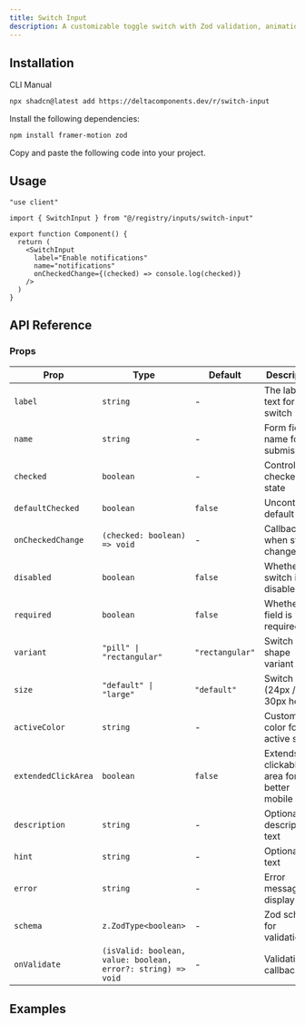```yaml
---
title: Switch Input
description: A customizable toggle switch with Zod validation, animations, and extended functionality.
---
```


<ComponentPreview name="switch-input-demo" />

## Installation

<Tabs defaultValue="cli">

<TabsList>
  <TabsTrigger value="cli">CLI</TabsTrigger>
  <TabsTrigger value="manual">Manual</TabsTrigger>
</TabsList>

<TabsContent value="cli">

```bash
npx shadcn@latest add https://deltacomponents.dev/r/switch-input
```

</TabsContent>

<TabsContent value="manual">

<Steps>

<Step>Install the following dependencies:</Step>

```bash
npm install framer-motion zod
```

<Step>Copy and paste the following code into your project.</Step>

<ComponentSource name="switch-input" />

</Steps>

</TabsContent>

</Tabs>

## Usage

```tsx
"use client"

import { SwitchInput } from "@/registry/inputs/switch-input"

export function Component() {
  return (
    <SwitchInput
      label="Enable notifications"
      name="notifications"
      onCheckedChange={(checked) => console.log(checked)}
    />
  )
}
```

## API Reference

### Props

| Prop                | Type                                                         | Default         | Description                                 |
| ------------------- | ------------------------------------------------------------ | --------------- | ------------------------------------------- |
| `label`             | `string`                                                     | -               | The label text for the switch               |
| `name`              | `string`                                                     | -               | Form field name for submission              |
| `checked`           | `boolean`                                                    | -               | Controlled checked state                    |
| `defaultChecked`    | `boolean`                                                    | `false`         | Uncontrolled default state                  |
| `onCheckedChange`   | `(checked: boolean) => void`                                 | -               | Callback when state changes                 |
| `disabled`          | `boolean`                                                    | `false`         | Whether the switch is disabled              |
| `required`          | `boolean`                                                    | `false`         | Whether the field is required               |
| `variant`           | `"pill" \| "rectangular"`                                    | `"rectangular"` | Switch shape variant                        |
| `size`              | `"default" \| "large"`                                       | `"default"`     | Switch size (24px / 30px height)            |
| `activeColor`       | `string`                                                     | -               | Custom CSS color for active state           |
| `extendedClickArea` | `boolean`                                                    | `false`         | Extends clickable area for better mobile UX |
| `description`       | `string`                                                     | -               | Optional description text                   |
| `hint`              | `string`                                                     | -               | Optional hint text                          |
| `error`             | `string`                                                     | -               | Error message to display                    |
| `schema`            | `z.ZodType<boolean>`                                         | -               | Zod schema for validation                   |
| `onValidate`        | `(isValid: boolean, value: boolean, error?: string) => void` | -               | Validation callback                         |

## Examples

<ComponentPreview name="switch-input-pill-demo" />

<ComponentPreview name="switch-input-standalone-demo" />

<ComponentPreview name="switch-input-color-demo" />

<ComponentPreview name="switch-input-sizes-demo" />
